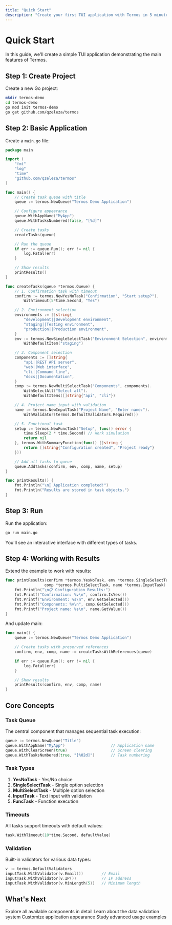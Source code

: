 ```yaml
---
title: "Quick Start"
description: "Create your first TUI application with Termos in 5 minutes"
---
```


# Quick Start

In this guide, we'll create a simple TUI application demonstrating the main features of Termos.

## Step 1: Create Project

Create a new Go project:

```bash
mkdir termos-demo
cd termos-demo
go mod init termos-demo
go get github.com/qzeleza/termos
```

## Step 2: Basic Application

Create a `main.go` file:

```go
package main

import (
    "fmt"
    "log"
    "time"
    "github.com/qzeleza/termos"
)

func main() {
    // Create task queue with title
    queue := termos.NewQueue("Termos Demo Application")

    // Configure appearance
    queue.WithAppName("MyApp")
    queue.WithTasksNumbered(false, "[%d]")

    // Create tasks
    createTasks(queue)

    // Run the queue
    if err := queue.Run(); err != nil {
        log.Fatal(err)
    }

    // Show results
    printResults()
}

func createTasks(queue *termos.Queue) {
    // 1. Confirmation task with timeout
    confirm := termos.NewYesNoTask("Confirmation", "Start setup?").
        WithTimeout(5*time.Second, "Yes")

    // 2. Environment selection
    environments := []string{
        "development||Development environment",
        "staging||Testing environment",
        "production||Production environment",
    }
    env := termos.NewSingleSelectTask("Environment Selection", environments).
        WithDefaultItem("staging")

    // 3. Component selection
    components := []string{
        "api||REST API server",
        "web||Web interface",
        "cli||Command line",
        "docs||Documentation",
    }
    comp := termos.NewMultiSelectTask("Components", components).
        WithSelectAll("Select all").
        WithDefaultItems([]string{"api", "cli"})

    // 4. Project name input with validation
    name := termos.NewInputTask("Project Name", "Enter name:").
        WithValidator(termos.DefaultValidators.Required())

    // 5. Functional task
    setup := termos.NewFuncTask("Setup", func() error {
        time.Sleep(2 * time.Second) // Work simulation
        return nil
    }, termos.WithSummaryFunction(func() []string {
        return []string{"Configuration created", "Project ready"}
    }))

    // Add all tasks to queue
    queue.AddTasks(confirm, env, comp, name, setup)
}

func printResults() {
    fmt.Println("\n🎉 Application completed!")
    fmt.Println("Results are stored in task objects.")
}
```

## Step 3: Run

Run the application:

```bash
go run main.go
```

You'll see an interactive interface with different types of tasks.

## Step 4: Working with Results

Extend the example to work with results:

```go
func printResults(confirm *termos.YesNoTask, env *termos.SingleSelectTask,
                 comp *termos.MultiSelectTask, name *termos.InputTask) {
    fmt.Println("\n📋 Configuration Results:")
    fmt.Printf("Confirmation: %v\n", confirm.IsYes())
    fmt.Printf("Environment: %s\n", env.GetSelected())
    fmt.Printf("Components: %v\n", comp.GetSelected())
    fmt.Printf("Project name: %s\n", name.GetValue())
}
```

And update main:

```go
func main() {
    queue := termos.NewQueue("Termos Demo Application")

    // Create tasks with preserved references
    confirm, env, comp, name := createTasksWithReferences(queue)

    if err := queue.Run(); err != nil {
        log.Fatal(err)
    }

    // Show results
    printResults(confirm, env, comp, name)
}
```

## Core Concepts

### Task Queue

The central component that manages sequential task execution:

```go
queue := termos.NewQueue("Title")
queue.WithAppName("MyApp")                    // Application name
queue.WithClearScreen(true)                   // Screen clearing
queue.WithTasksNumbered(true, "[%02d]")       // Task numbering
```

### Task Types

1. **YesNoTask** - Yes/No choice
2. **SingleSelectTask** - Single option selection
3. **MultiSelectTask** - Multiple option selection
4. **InputTask** - Text input with validation
5. **FuncTask** - Function execution

### Timeouts

All tasks support timeouts with default values:

```go
task.WithTimeout(10*time.Second, defaultValue)
```

### Validation

Built-in validators for various data types:

```go
v := termos.DefaultValidators
inputTask.WithValidator(v.Email())        // Email
inputTask.WithValidator(v.IP())           // IP address
inputTask.WithValidator(v.MinLength(5))   // Minimum length
```

## What's Next

<CardGroup cols={2}>
  <Card title="Components" icon="puzzle-piece" href="/en/components/queue">
    Explore all available components in detail
  </Card>
  <Card title="Validation" icon="shield-check" href="/en/validation/overview">
    Learn about the data validation system
  </Card>
  <Card title="Styling" icon="palette" href="/en/customization/styling">
    Customize application appearance
  </Card>
  <Card title="Examples" icon="code" href="/en/examples/basic-usage">
    Study advanced usage examples
  </Card>
</CardGroup>